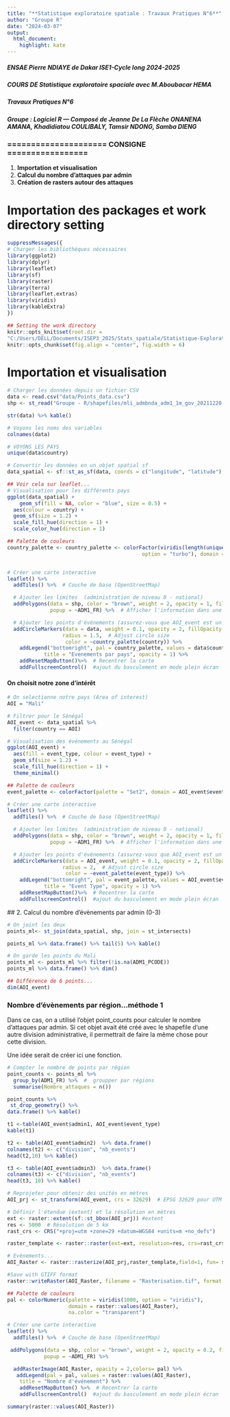 ```yaml
---
title: "**Statistique exploratoire spatiale : Travaux Pratiques N°6**"
author: "Groupe R"
date: "2024-03-07"
output: 
  html_document: 
    highlight: kate
---
```



##### ENSAE Pierre NDIAYE de Dakar ISE1-Cycle long 2024-2025                         
##### COURS DE Statistique exploratoire spaciale  avec M.Aboubacar HEMA              
##### Travaux Pratiques N°6                                    
                                                                                 
##### Groupe : Logiciel R --- Composé de Jeanne De La Flèche ONANENA AMANA, Khadidiatou COULIBALY, Tamsir NDONG, Samba DIENG         


###                         ===================== CONSIGNE =================


1. **Importation et visualisation**
2. **Calcul du nombre d'attaques par admin**
3. **Création de rasters autour des attaques**


# Importation des packages et work directory setting

```r
suppressMessages({
# Charger les bibliothèques nécessaires
library(ggplot2)
library(dplyr)
library(leaflet)
library(sf)
library(raster)
library(terra)
library(leaflet.extras)
library(viridis)
library(kableExtra)
})
```



```r
## Setting the work directory 
knitr::opts_knit$set(root.dir = 
"C:/Users/DELL/Documents/ISEP3_2025/Stats_spatiale/Statistique-Exploratoire-Spatiale/TP6")
knitr::opts_chunk$set(fig.align = "center", fig.width = 6)

```

# Importation et visualisation

```r
# Charger les données depuis un fichier CSV
data <- read.csv("data/Points_data.csv")
shp <- st_read("Groupe - R/shapefiles/mli_admbnda_adm1_1m_gov_20211220.shp", quiet= TRUE)
```

```r
str(data) %>% kable()
```

```r
# Voyons les noms des variables
colnames(data)
```

```r
# VOYONS LES PAYS
unique(data$country)
```

```r
# Convertir les données en un objet spatial sf
data_spatial <- sf::st_as_sf(data, coords = c("longitude", "latitude"), crs = st_crs(shp))
```

```r
## Voir cela sur leaflet...
# Visualisation pour les différents pays
ggplot(data_spatial) +
    geom_sf(fill = NA, color = "blue", size = 0.5) +
  aes(colour = country) +
  geom_sf(size = 1.2) +
  scale_fill_hue(direction = 1) +
  scale_color_hue(direction = 1)
```

```r
## Palette de couleurs
country_palette <- country_palette <- colorFactor(viridis(length(unique(data$country)), 
                                            option = "turbo"), domain = data$country)


# Créer une carte interactive
leaflet() %>%
  addTiles() %>%  # Couche de base (OpenStreetMap)

  # Ajouter les limites  (administration de niveau 0 - national)
  addPolygons(data = shp, color = "brown", weight = 2, opacity = 1, fillOpacity = 0.5,
              popup = ~ADM1_FR) %>%  # Afficher l'information dans une popup

  # Ajouter les points d'événements (assurez-vous que AOI_event est un objet sf avec un CRS défini)
  addCircleMarkers(data = data, weight = 0.1, opacity = 2, fillOpacity = 1.4,
                  radius = 1.5,  # Adjust circle size
                   color = ~country_palette(country)) %>%
    addLegend("bottomright", pal = country_palette, values = data$country,
            title = "Evenements par pays", opacity = 1) %>%
    addResetMapButton()%>%  # Recentrer la carte
    addFullscreenControl()  #ajout du basculement en mode plein écran

```

#### On choisit notre zone d'intérêt

```r
# On selectionne notre pays (Area of interest)
AOI = "Mali"
```

```r
# Filtrer pour le Sénégal
AOI_event <- data_spatial %>%
  filter(country == AOI)

# Visualisation des événements au Sénégal
ggplot(AOI_event) +
  aes(fill = event_type, colour = event_type) +
  geom_sf(size = 1.2) +
  scale_fill_hue(direction = 1) +
  theme_minimal()
```

```r
## Palette de couleurs
event_palette <- colorFactor(palette = "Set2", domain = AOI_event$event_type)

# Créer une carte interactive
leaflet() %>%
  addTiles() %>%  # Couche de base (OpenStreetMap)

  # Ajouter les limites  (administration de niveau 0 - national)
  addPolygons(data = shp, color = "brown", weight = 2, opacity = 1, fillOpacity = 0.5,
              popup = ~ADM1_FR) %>%  # Afficher l'information dans une popup

  # Ajouter les points d'événements (assurez-vous que AOI_event est un objet sf avec un CRS défini)
  addCircleMarkers(data = AOI_event, weight = 0.1, opacity = 2, fillOpacity = 1.4,
                  radius = 2,  # Adjust circle size
                   color = ~event_palette(event_type)) %>%
    addLegend("bottomright", pal = event_palette, values = AOI_event$event_type,
            title = "Event Type", opacity = 1) %>%
    addResetMapButton()%>%  # Recentrer la carte
    addFullscreenControl()  #ajout du basculement en mode plein écran

```


## 2. Calcul du nombre d'évènements par admin (0-3) </h2>

```r
# On joint les deux
points_ml<- st_join(data_spatial, shp, join = st_intersects)
```

```r
points_ml %>% data.frame() %>% tail(5) %>% kable()
```

```r
# On garde les points du Mali
points_ml <- points_ml %>% filter(!is.na(ADM1_PCODE))
points_ml %>% data.frame() %>% dim()
```

```r
## Différence de 6 points...
dim(AOI_event)
```

### Nombre d'évènements par région...méthode 1

Dans ce cas, on a utilisé l'objet point_counts pour calculer le nombre d'attaques par admin.
Si cet objet avait été créé avec le shapefile d'une autre division administrative, il permettrait de faire la même chose pour cette division.

Une idée serait de créer ici une fonction.

```r
# Compter le nombre de points par région
point_counts <- points_ml %>%
  group_by(ADM1_FR) %>%  #  groupper par régions
  summarise(Nombre_attaques = n())

point_counts %>%
 st_drop_geometry() %>%
data.frame() %>% kable()
```

```r
t1 <-table(AOI_event$admin1, AOI_event$event_type) 
kable(t1)
```

```r
t2 <- table(AOI_event$admin2)  %>% data.frame() 
colnames(t2) <- c("division", "nb_events")
head(t2,10) %>% kable()
```

```r
t3 <- table(AOI_event$admin3)  %>% data.frame()
colnames(t3) <- c("division", "nb_events")
head(t3, 10) %>% kable()
```


```r
# Reprojeter pour obtenir des unités en mètres
AOI_prj <- st_transform(AOI_event, crs = 32629)  # EPSG 32629 pour UTM zone 29N -- pour le Mali

# Définir l'étendue (extent) et la résolution en mètres
ext <- raster::extent(sf::st_bbox(AOI_prj)) #extent
res <- 5000  # Résolution de 5 km
rast_crs <- CRS("+proj=utm +zone=29 +datum=WGS84 +units=m +no_defs")

raster_template <- raster::raster(ext=ext, resolution=res, crs=rast_crs)

# Evènements...
AOI_Raster <- raster::rasterize(AOI_prj,raster_template,field=1, fun= sum)

#Save with GTIFF format
raster::writeRaster(AOI_Raster, filename = "Rasterisation.tif", format = "GTiff", overwrite = TRUE)
```

```r

## Palette de couleurs
pal <- colorNumeric(palette = viridis(1000, option = "viridis"), 
                    domain = raster::values(AOI_Raster),
                    na.color = "transparent")

# Créer une carte interactive
leaflet() %>%
  addTiles() %>%  # Couche de base (OpenStreetMap)

 addPolygons(data = shp, color = "brown", weight = 2, opacity = 0.2, fillOpacity = 0.1,
            popup = ~ADM1_FR) %>%  

  addRasterImage(AOI_Raster, opacity = 2,colors= pal) %>%
   addLegend(pal = pal, values = raster::values(AOI_Raster),
    title = "Nombre d'événement") %>%
    addResetMapButton() %>%  # Recentrer la carte
    addFullscreenControl()  #ajout du basculement en mode plein écran
```

```r
summary(raster::values(AOI_Raster)) 
```

